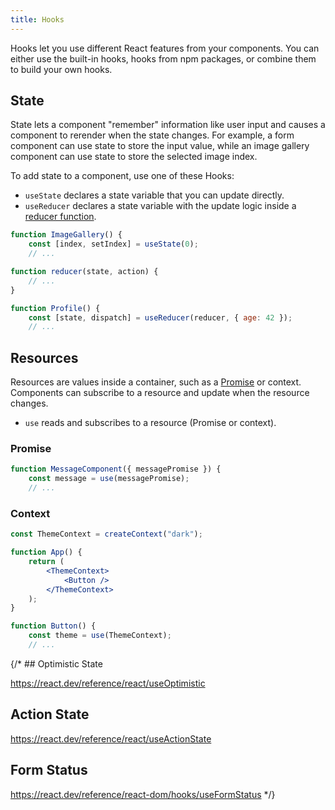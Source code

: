 ```yaml
---
title: Hooks
---
```


Hooks let you use different React features from your components. You can either use the built-in hooks, hooks from npm packages, or combine them to build your own hooks.

## State

State lets a component "remember" information like user input and causes a component to rerender when the state changes. For example, a form component can use state to store the input value, while an image gallery component can use state to store the selected image index.

To add state to a component, use one of these Hooks:

- `useState` declares a state variable that you can update directly.
- `useReducer` declares a state variable with the update logic inside a [reducer function](https://react.dev/learn/extracting-state-logic-into-a-reducer).

```jsx
function ImageGallery() {
    const [index, setIndex] = useState(0);
    // ...
```

```jsx
function reducer(state, action) {
    // ...
}

function Profile() {
    const [state, dispatch] = useReducer(reducer, { age: 42 });
    // ...
```

## Resources

Resources are values inside a container, such as a [Promise](https://developer.mozilla.org/en-US/docs/Web/JavaScript/Reference/Global_Objects/Promise) or context. Components can subscribe to a resource and update when the resource changes.

- `use` reads and subscribes to a resource (Promise or context).

### Promise

```jsx
function MessageComponent({ messagePromise }) {
    const message = use(messagePromise);
    // ...
```

### Context

```jsx
const ThemeContext = createContext("dark");

function App() {
    return (
        <ThemeContext>
            <Button />
        </ThemeContext>
    );
}

function Button() {
    const theme = use(ThemeContext);
    // ...
```

{/* ## Optimistic State

https://react.dev/reference/react/useOptimistic

## Action State

https://react.dev/reference/react/useActionState

## Form Status

https://react.dev/reference/react-dom/hooks/useFormStatus */}